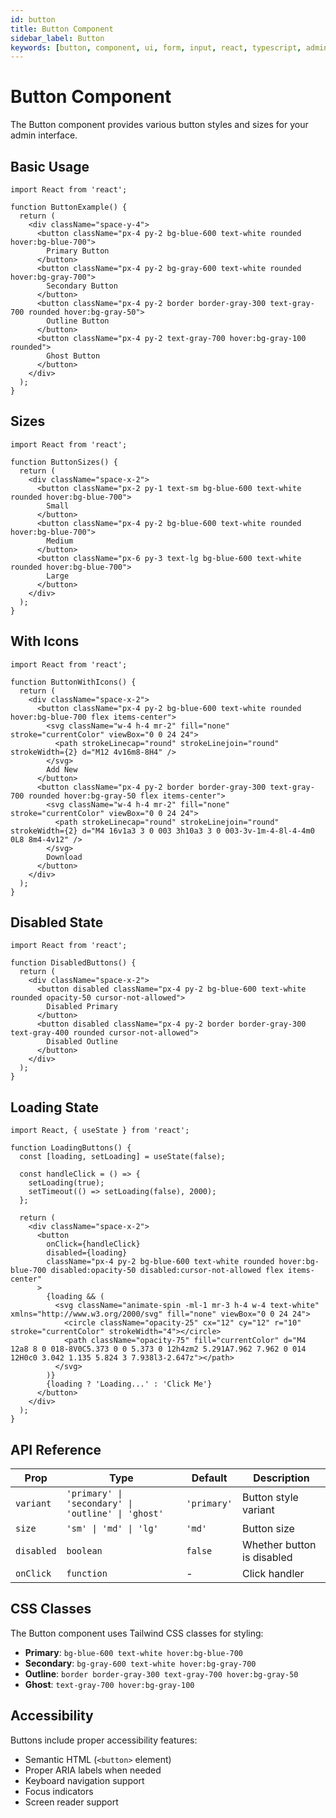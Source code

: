 ```yaml
---
id: button
title: Button Component
sidebar_label: Button
keywords: [button, component, ui, form, input, react, typescript, admin]
---
```


# Button Component

The Button component provides various button styles and sizes for your admin interface.

## Basic Usage

```tsx live
import React from 'react';

function ButtonExample() {
  return (
    <div className="space-y-4">
      <button className="px-4 py-2 bg-blue-600 text-white rounded hover:bg-blue-700">
        Primary Button
      </button>
      <button className="px-4 py-2 bg-gray-600 text-white rounded hover:bg-gray-700">
        Secondary Button
      </button>
      <button className="px-4 py-2 border border-gray-300 text-gray-700 rounded hover:bg-gray-50">
        Outline Button
      </button>
      <button className="px-4 py-2 text-gray-700 hover:bg-gray-100 rounded">
        Ghost Button
      </button>
    </div>
  );
}
```

## Sizes

```tsx live
import React from 'react';

function ButtonSizes() {
  return (
    <div className="space-x-2">
      <button className="px-2 py-1 text-sm bg-blue-600 text-white rounded hover:bg-blue-700">
        Small
      </button>
      <button className="px-4 py-2 bg-blue-600 text-white rounded hover:bg-blue-700">
        Medium
      </button>
      <button className="px-6 py-3 text-lg bg-blue-600 text-white rounded hover:bg-blue-700">
        Large
      </button>
    </div>
  );
}
```

## With Icons

```tsx live
import React from 'react';

function ButtonWithIcons() {
  return (
    <div className="space-x-2">
      <button className="px-4 py-2 bg-blue-600 text-white rounded hover:bg-blue-700 flex items-center">
        <svg className="w-4 h-4 mr-2" fill="none" stroke="currentColor" viewBox="0 0 24 24">
          <path strokeLinecap="round" strokeLinejoin="round" strokeWidth={2} d="M12 4v16m8-8H4" />
        </svg>
        Add New
      </button>
      <button className="px-4 py-2 border border-gray-300 text-gray-700 rounded hover:bg-gray-50 flex items-center">
        <svg className="w-4 h-4 mr-2" fill="none" stroke="currentColor" viewBox="0 0 24 24">
          <path strokeLinecap="round" strokeLinejoin="round" strokeWidth={2} d="M4 16v1a3 3 0 003 3h10a3 3 0 003-3v-1m-4-8l-4-4m0 0L8 8m4-4v12" />
        </svg>
        Download
      </button>
    </div>
  );
}
```

## Disabled State

```tsx live
import React from 'react';

function DisabledButtons() {
  return (
    <div className="space-x-2">
      <button disabled className="px-4 py-2 bg-blue-600 text-white rounded opacity-50 cursor-not-allowed">
        Disabled Primary
      </button>
      <button disabled className="px-4 py-2 border border-gray-300 text-gray-400 rounded cursor-not-allowed">
        Disabled Outline
      </button>
    </div>
  );
}
```

## Loading State

```tsx live
import React, { useState } from 'react';

function LoadingButtons() {
  const [loading, setLoading] = useState(false);

  const handleClick = () => {
    setLoading(true);
    setTimeout(() => setLoading(false), 2000);
  };

  return (
    <div className="space-x-2">
      <button 
        onClick={handleClick}
        disabled={loading}
        className="px-4 py-2 bg-blue-600 text-white rounded hover:bg-blue-700 disabled:opacity-50 disabled:cursor-not-allowed flex items-center"
      >
        {loading && (
          <svg className="animate-spin -ml-1 mr-3 h-4 w-4 text-white" xmlns="http://www.w3.org/2000/svg" fill="none" viewBox="0 0 24 24">
            <circle className="opacity-25" cx="12" cy="12" r="10" stroke="currentColor" strokeWidth="4"></circle>
            <path className="opacity-75" fill="currentColor" d="M4 12a8 8 0 018-8V0C5.373 0 0 5.373 0 12h4zm2 5.291A7.962 7.962 0 014 12H0c0 3.042 1.135 5.824 3 7.938l3-2.647z"></path>
          </svg>
        )}
        {loading ? 'Loading...' : 'Click Me'}
      </button>
    </div>
  );
}
```

## API Reference

| Prop | Type | Default | Description |
|------|------|---------|-------------|
| `variant` | `'primary' \| 'secondary' \| 'outline' \| 'ghost'` | `'primary'` | Button style variant |
| `size` | `'sm' \| 'md' \| 'lg'` | `'md'` | Button size |
| `disabled` | `boolean` | `false` | Whether button is disabled |
| `onClick` | `function` | - | Click handler |

## CSS Classes

The Button component uses Tailwind CSS classes for styling:

- **Primary**: `bg-blue-600 text-white hover:bg-blue-700`
- **Secondary**: `bg-gray-600 text-white hover:bg-gray-700`
- **Outline**: `border border-gray-300 text-gray-700 hover:bg-gray-50`
- **Ghost**: `text-gray-700 hover:bg-gray-100`

## Accessibility

Buttons include proper accessibility features:

- Semantic HTML (`<button>` element)
- Proper ARIA labels when needed
- Keyboard navigation support
- Focus indicators
- Screen reader support
